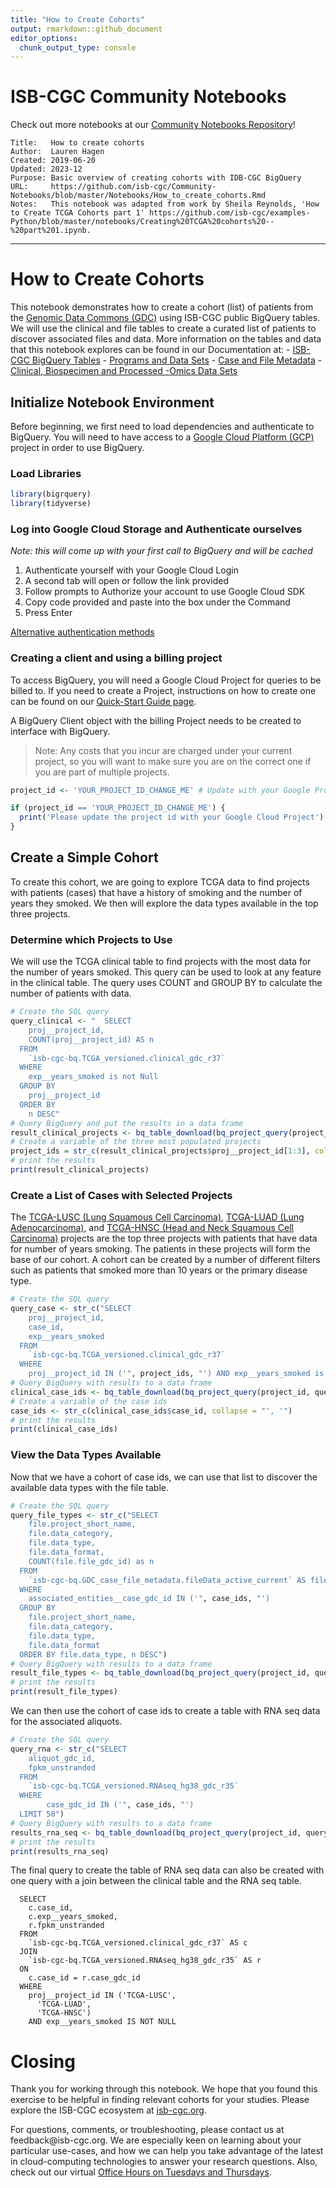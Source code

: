```yaml
---
title: "How to Create Cohorts"
output: rmarkdown::github_document
editor_options: 
  chunk_output_type: console
---
```


# ISB-CGC Community Notebooks

Check out more notebooks at our [Community Notebooks Repository](https://github.com/isb-cgc/Community-Notebooks)!

```
Title:   How to create cohorts
Author:  Lauren Hagen
Created: 2019-06-20
Updated: 2023-12
Purpose: Basic overview of creating cohorts with IDB-CGC BigQuery
URL:     https://github.com/isb-cgc/Community-Notebooks/blob/master/Notebooks/How_to_create_cohorts.Rmd
Notes:   This notebook was adapted from work by Sheila Reynolds, 'How to Create TCGA Cohorts part 1' https://github.com/isb-cgc/examples-Python/blob/master/notebooks/Creating%20TCGA%20cohorts%20--%20part%201.ipynb.
```
***

# How to Create Cohorts

This notebook demonstrates how to create a cohort (list) of patients from the [Genomic Data Commons (GDC)](https://portal.gdc.cancer.gov/) using ISB-CGC public BigQuery tables. We will use the clinical and file tables to create a curated list of patients to discover associated files and data. More information on the tables and data that this notebook explores can be found in our Documentation at:
- [ISB-CGC BigQuery Tables](https://isb-cancer-genomics-cloud.readthedocs.io/en/latest/sections/BigQuery.html)
- [Programs and Data Sets](https://isb-cancer-genomics-cloud.readthedocs.io/en/latest/sections/Hosted-Data.html)
- [Case and File Metadata](https://isb-cancer-genomics-cloud.readthedocs.io/en/latest/sections/data/FileMetadata.html)
- [Clinical, Biospecimen and Processed -Omics Data Sets](https://isb-cancer-genomics-cloud.readthedocs.io/en/latest/sections/Hosted-Data.html#clinical-biospecimen-and-processed-omics-data-sets)

## Initialize Notebook Environment
Before beginning, we first need to load dependencies and authenticate to BigQuery. You will need to have access to a [Google Cloud Platform (GCP)](https://cloud.google.com/?hl=en) project in order to use BigQuery.

### Load Libraries

```r
library(bigrquery)
library(tidyverse)
```

### Log into Google Cloud Storage and Authenticate ourselves

*Note: this will come up with your first call to BigQuery and will be cached*

1. Authenticate yourself with your Google Cloud Login
2. A second tab will open or follow the link provided
3. Follow prompts to Authorize your account to use Google Cloud SDK
4. Copy code provided and paste into the box under the Command
5. Press Enter

[Alternative authentication methods](https://bigrquery.r-dbi.org/reference/bq_auth.html)

### Creating a client and using a billing project

To access BigQuery, you will need a Google Cloud Project for queries to be billed to. If you need to create a Project, instructions on how to create one can be found on our [Quick-Start Guide page](https://isb-cancer-genomics-cloud.readthedocs.io/en/latest/sections/HowToGetStartedonISB-CGC.html).

A BigQuery Client object with the billing Project needs to be created to interface with BigQuery.

> Note: Any costs that you incur are charged under your current project, so you will want to make sure you are on the correct one if you are part of multiple projects.

```r
project_id <- 'YOUR_PROJECT_ID_CHANGE_ME' # Update with your Google Project Id
```

```r
if (project_id == 'YOUR_PROJECT_ID_CHANGE_ME') {
  print('Please update the project id with your Google Cloud Project')
}
```

## Create a Simple Cohort
To create this cohort, we are going to explore TCGA data to find projects with patients (cases) that have a history of smoking and the number of years they smoked. We then will explore the data types available in the top three projects.

### Determine which Projects to Use
We will use the TCGA clinical table to find projects with the most data for the number of years smoked. This query can be used to look at any feature in the clinical table. The query uses COUNT and GROUP BY to calculate the number of patients with data.

```r
# Create the SQL query
query_clinical <- "  SELECT
    proj__project_id,
    COUNT(proj__project_id) AS n
  FROM
    `isb-cgc-bq.TCGA_versioned.clinical_gdc_r37`
  WHERE
    exp__years_smoked is not Null
  GROUP BY
    proj__project_id
  ORDER BY
    n DESC"
# Query BigQuery and put the results in a data frame
result_clinical_projects <- bq_table_download(bq_project_query(project_id, query_clinical))
# Create a variable of the three most populated projects
project_ids = str_c(result_clinical_projects$proj__project_id[1:3], collapse="', '")
# print the results
print(result_clinical_projects)
```

### Create a List of Cases with Selected Projects
The [TCGA-LUSC (Lung Squamous Cell Carcinoma)](https://portal.gdc.cancer.gov/projects/TCGA-LUSC), [TCGA-LUAD (Lung Adenocarcinoma)](https://portal.gdc.cancer.gov/projects/TCGA-LUAD), and [TCGA-HNSC (Head and Neck Squamous Cell Carcinoma)](https://portal.gdc.cancer.gov/projects/TCGA-HNSC) projects are the top three projects with patients that have data for number of years smoking. The patients in these projects will form the base of our cohort. A cohort can be created by a number of different filters such as patients that smoked more than 10 years or the primary disease type.

```r
# Create the SQL query
query_case <- str_c("SELECT
    proj__project_id,
    case_id,
    exp__years_smoked
  FROM
    `isb-cgc-bq.TCGA_versioned.clinical_gdc_r37`
  WHERE
    proj__project_id IN ('", project_ids, "') AND exp__years_smoked is not Null")
# Query BigQuery with results to a data frame
clinical_case_ids <- bq_table_download(bq_project_query(project_id, query_case))
# Create a variable of the case ids
case_ids <- str_c(clinical_case_ids$case_id, collapse = "', '")
# print the results
print(clinical_case_ids)
```

### View the Data Types Available
Now that we have a cohort of case ids, we can use that list to discover the available data types with the file table.

```r
# Create the SQL query
query_file_types <- str_c("SELECT
    file.project_short_name,
    file.data_category,
    file.data_type,
    file.data_format,
    COUNT(file.file_gdc_id) as n
  FROM
    `isb-cgc-bq.GDC_case_file_metadata.fileData_active_current` AS file
  WHERE
    associated_entities__case_gdc_id IN ('", case_ids, "')
  GROUP BY
    file.project_short_name,
    file.data_category,
    file.data_type,
    file.data_format
  ORDER BY file.data_type, n DESC")
# Query BigQuery with results to a data frame
result_file_types <- bq_table_download(bq_project_query(project_id, query_file_types))
# print the results
print(result_file_types)
```

We can then use the cohort of case ids to create a table with RNA seq data for the associated aliquots.

```r
# Create the SQL query
query_rna <- str_c("SELECT
    aliquot_gdc_id,
    fpkm_unstranded
  FROM
    `isb-cgc-bq.TCGA_versioned.RNAseq_hg38_gdc_r35`
  WHERE
    	case_gdc_id IN ('", case_ids, "')
  LIMIT 50")
# Query BigQuery with results to a data frame
results_rna_seq <- bq_table_download(bq_project_query(project_id, query_rna))
# print the results
print(results_rna_seq)
```

The final query to create the table of RNA seq data can also be created with one query with a join between the clinical table and the RNA seq table.

```
  SELECT
    c.case_id,
    c.exp__years_smoked,
    r.fpkm_unstranded
  FROM
    `isb-cgc-bq.TCGA_versioned.clinical_gdc_r37` AS c
  JOIN
    `isb-cgc-bq.TCGA_versioned.RNAseq_hg38_gdc_r35` AS r
  ON
    c.case_id = r.case_gdc_id
  WHERE
    proj__project_id IN ('TCGA-LUSC',
      'TCGA-LUAD',
      'TCGA-HNSC')
    AND exp__years_smoked IS NOT NULL
```

# Closing
Thank you for working through this notebook. We hope that you found this exercise to be helpful in finding relevant cohorts for your studies. Please explore the ISB-CGC ecosystem at [isb-cgc.org](isb-cgc.org).

For questions, comments, or troubleshooting, please contact us at feedback@isb-cgc.org. We are especially keen on learning about your particular use-cases, and how we can help you take advantage of the latest in cloud-computing technologies to answer your research questions. Also, check out our virtual [Office Hours on Tuesdays and Thursdays](https://isb-cancer-genomics-cloud.readthedocs.io/en/latest/sections/office_hours.html).